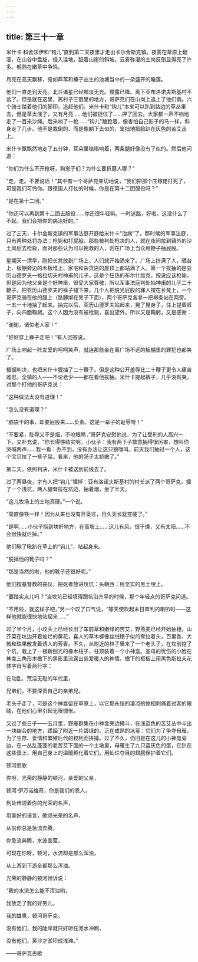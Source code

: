 ```yaml
---
---
---
```

title: 第三十一章
---




米什卡·科舍沃伊和“钩儿”直到第二天夜里才走出卡尔金斯克镇。夜雾在草原上翻滚，在山谷中盘旋，侵入洼地，舐着山崖的斜坡。云雾弥漫的土岗反倒显得亮了许多。鹌鹑在嫩草中争鸣。

月亮在高天飘移，宛如芦苇和榛子丛生的池塘当中的一朵盛开的睡莲。

他们一直走到天亮。北斗诸星已经黯淡无光。晨露已降。离下亚布洛诺夫斯基村不远了。但是就在这里，离村子三俄里的地方，哥萨克们在山岗上追上了他们俩。六个骑士踏着他们的脚印，追赶他们。米什卡和“钩儿”本来可以趴到路边的草丛里去，但是草太浅了，又有月亮……他们被捉住了……押了回去。大家都一声不响地走了一百来沙绳。后来响了一枪……“钩儿”踉跄着，像害怕自己影子的马一样，斜身走了几步。他不是栽倒的，而是像躺下去似的，笨拙地把脸趴在灰色的苦艾丛上。

米什卡飘飘然地走了五分钟，耳朵里嗡嗡响着，两条腿好像没有了似的。然后他问道：

“你们为什么不开枪呀，狗崽子们？为什么要折磨人哪？”

“走，走。不要说话！”其中有一个哥萨克亲切地说，“我们把那个庄稼佬打死了，可是我们可怜你。跟德国人打仗的时候，你是在第十二团服役吗？”

“是在第十二团。”

“你还可以再到第十二团去服役……你还很年轻嘛。一时迷路，好啦，这没什么了不起。我们会把你的病治好的。”

过了三天，卡尔金斯克镇的军事法庭开庭给米什卡“治病”了。那时候的军事法庭，只有两种处罚办法：枪毙和打屁股。那些被判处枪决的人，就在夜间拉到镇外的沙土岗后去枪毙，而对那些认为可以挽救的人，则在广场上当众用鞭子抽屁股。

星期天一清早，刚把长凳放到广场上，人们就开始涌来了。广场上挤满了人，晒台上、板棚旁边的木板堆上、家宅和杂货店的屋顶上都站满了人。第一个挨抽的是亚历山德罗夫—格拉切夫村神甫的儿子。这是个狂热的布尔什维克，按说应该枪毙，但是因为他父亲是个好神甫，很受大家尊敬，所以军事法庭判处抽神甫的儿子二十鞭子。把亚历山德罗夫的裤子褪下来，几个人把脱光屁股的罪人按在长凳上，一个哥萨克骑在他的腿上（胳膊绑在凳子下面），两个哥萨克各拿一把柳条站在两旁。一五一十地抽了起来。抽完以后，亚历山德罗夫站起来，晃了晃身子，往上提着裤子，向四面鞠躬。这个人因为没有被枪毙，喜出望外，所以又是鞠躬，又是感谢：

“谢谢，诸位老人家！”

“好好穿上裤子走吧！”有人回答说。

广场上响起一阵友爱的呵呵笑声，就连那些坐在离广场不远的板棚里的罪犯也都笑了。

根据判决，也把米什卡狠抽了二十鞭子。但是这种公开羞辱比二十鞭子更令人痛苦难忍。全镇的人——不论老少——都在看他挨抽。米什卡提起裤子，几乎没有哭，对那个打他的哥萨克说：

“这种做法太没有道理！”

“怎么没有道理？”

“脑袋干的事，却要屁股来……负责。这是一辈子的耻辱呀！”

“不要紧，耻辱又不是烟，不呛眼睛，”哥萨克安慰他说，为了让受刑的人高兴一下，又补充说，“你长得够结实啊，小伙子：我有两下子故意抽得很厉害，想叫你哭喊两声……我一看：办不到，没有办法让这只狼嚎叫。前天我们抽过一个人，这个宝贝拉了一裤子屎。看来，他的肠子太娇嫩了。”

第二天，依照判决，米什卡被送到前线去了。

过了两昼夜，才有人把“钩儿”埋掉：亚布洛诺夫斯基村的村长派了两个哥萨克，掘了一个浅坑，两人腿耷拉在坑边，抽着烟，坐了半天。

“这儿牧场上的土地真硬。”一个说。

“简直像铁一样！因为从来也没有开垦过，日久天长就变硬了。”

“是啊……小伙子捞到块好地方，在高坡上……这儿有风，很干燥，又有太阳……不会很快就烂掉。”

他们瞅了瞅趴在草上的“钩儿”，站起身来。

“脱掉他的靴子吗？”

“那是当然的啦，他的靴子还很好呢。”

他们按基督教的丧仪，把死者放进坟坑：头朝西；用坚实的黑土埋上。

“要踏实点儿吗？”当坟坑已经填得跟坑沿齐平的时候，那个年轻点的哥萨克问道。

“不用啦，就这样子吧，”另一个叹了口气说，“等天使吹起末日审判的喇叭时——这样他就能很快地站起来……”

过了半个月，小坟头上已经长出了车前草和嫩绿的苦艾，野燕麦已经开始抽穗，山芥菜在坟边开着灿烂的黄花，喜人的草木樨像丝绒穗子似的耷拉着头，百里香、大戟和珠果散发着诱人的芳香。不久，从附近的林子里来了一个老头子，在坟前挖了个坑，栽上了一根新刨光的橡木柱子，柱顶装着一个小神龛。圣母的忧伤的小脸在神龛三角形木檐下的黑影里流露出慈爱暖人的神情。檐下的框板上用黑色斯拉夫花体字母写着两行字：





在动乱、荒淫无耻的年代里，

兄弟们，不要深责自己的亲弟兄。





老头子走了，可是这个神龛留在草原上，以它那永恒的凄凉的惨相刺痛着过客的眼睛，在他们心里引起无限惆怅。

又过了些日子——五月里，野雁群集在小神龛旁边搏斗，在浅蓝色的苦艾丛中斗出一块幽会的地方，蹂躏了附近一片碧绿的、正在成熟的冰草：它们为了争夺母雁，为了生存、爱情和繁殖后代的权利而拼搏。过了不久，仍旧是在这儿的小神龛旁边，在一丛乱蓬蓬的老苦艾下面的一个土墩里，母雁生了九只蓝灰色的蛋，它趴在这些蛋上，用自己身上的温暖孵化着它们，用灿烂夺目的翅膀保护着它们。





顿河悲歌


你呀，光荣的静静的顿河，亲爱的父亲，

顿河·伊万诺维奇，你是我们的恩人，

到处传颂着你的光荣的名声，

用美好的语言，歌颂光荣的名声，

从前你总是急流奔腾，

你急流奔腾，水波晶莹，

可现在你呀，顿河，水流却是那么浑浊，

从上游到下游全都那么浑浊。

光荣的静静的顿河倾诉说：

“我的水流怎么能不浑浊哟，

我放走了我的好男儿，

我的雄鹰，顿河哥萨克。

没有他们，我的陡岸就只好听任河水冲刷，

没有他们，黄沙才淤积成浅滩。”





——哥萨克古歌